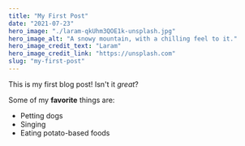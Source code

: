 ```yaml
---
title: "My First Post"
date: "2021-07-23"
hero_image: "./laram-qkUhm3QOE1k-unsplash.jpg"
hero_image_alt: "A snowy mountain, with a chilling feel to it."
hero_image_credit_text: "Laram"
hero_image_credit_link: "https://unsplash.com"
slug: "my-first-post"
---
```


This is my first blog post! Isn't it *great*?

Some of my **favorite** things are:

* Petting dogs
* Singing
* Eating potato-based foods